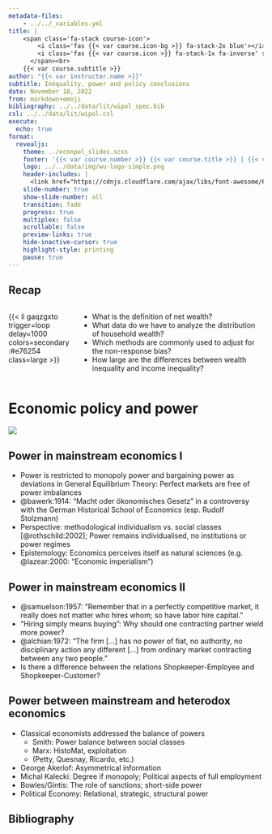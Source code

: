 ```yaml
---
metadata-files: 
    - ../../_variables.yml
title: |
    <span class='fa-stack course-icon'>
        <i class='fas {{< var course.icon-bg >}} fa-stack-2x blue'></i>
        <i class='fas {{< var course.icon >}} fa-stack-1x fa-inverse' style='margin-top:-5pt'></i>
      </span><br>
    {{< var course.subtitle >}}
author: "{{< var instructor.name >}}"  
subtitle: Inequality, power and policy conclusions
date: November 18, 2022
from: markdown+emoji
bibliography: ../../data/lit/wipol_spec.bib
csl: ../../data/lit/wipol.csl
execute:
  echo: true
format:
  revealjs:
    theme: ../econpol_slides.scss
    footer: '{{< var course.number >}} {{< var course.title >}} | {{< var course.semester >}}'
    logo: ../../data/img/wu-logo-simple.png
    header-includes: |
      <link href="https://cdnjs.cloudflare.com/ajax/libs/font-awesome/6.1.1/css/all.min.css" rel="stylesheet"/>
    slide-number: true
    show-slide-number: all
    transition: fade
    progress: true
    multiplex: false
    scrollable: false
    preview-links: true
    hide-inactive-cursor: true
    highlight-style: printing
    pause: true
---
```


## Recap

::: columns
::: {.column width="25%"}
{{< li gaqzgxto trigger=loop delay=1000 colors=secondary:#e76254 class=large >}}
:::

::: {.column width="75%"}
- What is the definition of net wealth?
- What data do we have to analyze the distribution of household wealth?
- Which methods are commonly used to adjust for the non-response bias?
- How large are the differences between wealth inequality and income inequality?
:::
:::

# Economic policy and power

::: {.absolute top="90%" left="30%" width="369" height="400"}
![](../../data/img/avatar_finger.png)
:::

::: footer
:::

## Power in mainstream economics I {.medium}

- Power is restricted to monopoly power and bargaining power as deviations in General Equilibrium Theory: Perfect markets are free of power imbalances
- @bawerk:1914: "Macht oder ökonomisches Gesetz" in a controversy with the German Historical School of Economics (esp. Rudolf Stolzmann)
- Perspective: methodological individualism vs. social classes [@rothschild:2002]; Power remains individualised, no institutions or power regimes
- Epistemology: Economics perceives itself as natural sciences (e.g. @lazear:2000: "Economic imperialism")

## Power in mainstream economics II {.medium}

- @samuelson:1957: "Remember that in a perfectly competitive market, it really does not matter who hires whom; so have labor hire capital."
- "Hiring simply means buying": Why should one contracting partner wield more power?
- @alchian:1972: "The firm […] has no power of fiat, no authority, no disciplinary action any different […] from ordinary market contracting between any two people."
- Is there a difference between the relations Shopkeeper-Employee and Shopkeeper-Customer?

## Power between mainstream and heterodox economics {.medium}

- Classical economists addressed the balance of powers
  - Smith: Power balance between social classes
  - Marx: HistoMat, exploitation
  - (Petty, Quesnay, Ricardo, etc.)
- George Akerlof: Asymmetrical information
- Michal Kalecki: Degree if monopoly; Political aspects of full employment
- Bowles/Gintis: The role of sanctions; short-side power
- Political Economy: Relational, strategic, structural power


## Bibliography {.bibstyle}

:::footer
:::